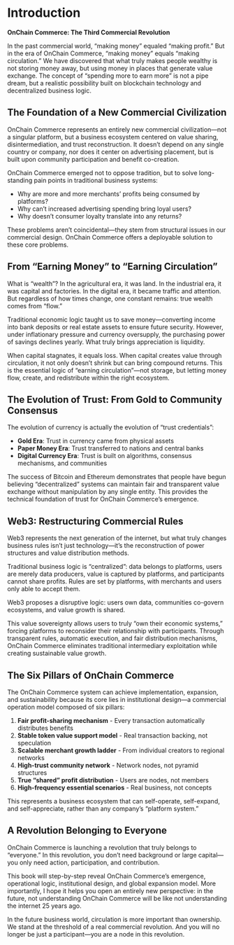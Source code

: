# Introduction

**OnChain Commerce: The Third Commercial Revolution**

In the past commercial world, "making money" equaled "making profit." But in the era of OnChain Commerce, "making money" equals "making circulation." We have discovered that what truly makes people wealthy is not storing money away, but using money in places that generate value exchange. The concept of "spending more to earn more" is not a pipe dream, but a realistic possibility built on blockchain technology and decentralized business logic.

## The Foundation of a New Commercial Civilization

OnChain Commerce represents an entirely new commercial civilization—not a singular platform, but a business ecosystem centered on value sharing, disintermediation, and trust reconstruction. It doesn't depend on any single country or company, nor does it center on advertising placement, but is built upon community participation and benefit co-creation.

OnChain Commerce emerged not to oppose tradition, but to solve long-standing pain points in traditional business systems:

- Why are more and more merchants' profits being consumed by platforms?
- Why can't increased advertising spending bring loyal users?
- Why doesn't consumer loyalty translate into any returns?

These problems aren't coincidental—they stem from structural issues in our commercial design. OnChain Commerce offers a deployable solution to these core problems.

## From "Earning Money" to "Earning Circulation"

What is "wealth"? In the agricultural era, it was land. In the industrial era, it was capital and factories. In the digital era, it became traffic and attention. But regardless of how times change, one constant remains: true wealth comes from "flow."

Traditional economic logic taught us to save money—converting income into bank deposits or real estate assets to ensure future security. However, under inflationary pressure and currency oversupply, the purchasing power of savings declines yearly. What truly brings appreciation is liquidity.

When capital stagnates, it equals loss. When capital creates value through circulation, it not only doesn't shrink but can bring compound returns. This is the essential logic of "earning circulation"—not storage, but letting money flow, create, and redistribute within the right ecosystem.

## The Evolution of Trust: From Gold to Community Consensus

The evolution of currency is actually the evolution of "trust credentials":

- **Gold Era**: Trust in currency came from physical assets
- **Paper Money Era**: Trust transferred to nations and central banks  
- **Digital Currency Era**: Trust is built on algorithms, consensus mechanisms, and communities

The success of Bitcoin and Ethereum demonstrates that people have begun believing "decentralized" systems can maintain fair and transparent value exchange without manipulation by any single entity. This provides the technical foundation of trust for OnChain Commerce's emergence.

## Web3: Restructuring Commercial Rules

Web3 represents the next generation of the internet, but what truly changes business rules isn't just technology—it's the reconstruction of power structures and value distribution methods.

Traditional business logic is "centralized": data belongs to platforms, users are merely data producers, value is captured by platforms, and participants cannot share profits. Rules are set by platforms, with merchants and users only able to accept them.

Web3 proposes a disruptive logic: users own data, communities co-govern ecosystems, and value growth is shared.

This value sovereignty allows users to truly "own their economic systems," forcing platforms to reconsider their relationship with participants. Through transparent rules, automatic execution, and fair distribution mechanisms, OnChain Commerce eliminates traditional intermediary exploitation while creating sustainable value growth.

## The Six Pillars of OnChain Commerce

The OnChain Commerce system can achieve implementation, expansion, and sustainability because its core lies in institutional design—a commercial operation model composed of six pillars:

1. **Fair profit-sharing mechanism** - Every transaction automatically distributes benefits
2. **Stable token value support model** - Real transaction backing, not speculation  
3. **Scalable merchant growth ladder** - From individual creators to regional networks
4. **High-trust community network** - Network nodes, not pyramid structures
5. **True "shared" profit distribution** - Users are nodes, not members
6. **High-frequency essential scenarios** - Real business, not concepts

This represents a business ecosystem that can self-operate, self-expand, and self-appreciate, rather than any company's "platform system."

## A Revolution Belonging to Everyone

OnChain Commerce is launching a revolution that truly belongs to "everyone." In this revolution, you don't need background or large capital—you only need action, participation, and contribution.

This book will step-by-step reveal OnChain Commerce's emergence, operational logic, institutional design, and global expansion model. More importantly, I hope it helps you open an entirely new perspective: in the future, not understanding OnChain Commerce will be like not understanding the internet 25 years ago.

In the future business world, circulation is more important than ownership. We stand at the threshold of a real commercial revolution. And you will no longer be just a participant—you are a node in this revolution.